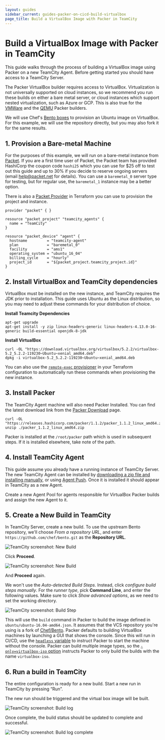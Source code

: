 ```yaml
---
layout: guides
sidebar_current: guides-packer-on-cicd-build-virtualbox
page_title: Build a VirtualBox Image with Packer in TeamCity
---
```


# Build a VirtualBox Image with Packer in TeamCity

This guide walks through the process of building a VirtualBox image using
Packer on a new TeamCity Agent. Before getting started you should have access
to a TeamCity Server.

The Packer VirtualBox builder requires access to VirtualBox. Virtualization is
not universally supported on cloud instances, so we recommend you run these
builds on either a bare metal server, or cloud instances which support nested
virtualization, such as Azure or GCP. This is also true for the
[VMWare](/docs/builders/vmware.html) and the [QEMU](/docs/builders/qemu.html)
Packer builders.

We will use Chef's [Bento boxes](https://github.com/chef/bento) to provision an
Ubuntu image on VirtualBox. For this example, we will use the repository
directly, but you may also fork it for the same results.

## 1. Provision a Bare-metal Machine

For the purposes of this example, we will run on a bare-metal instance from
[Packet](https://www.packet.net/). If you are a first time user of Packet, the
Packet team has provided HashiCorp the coupon code `hashi25` which you can use
for \$25 off to test out this guide and up to 30&#x25; if you decide to
reserve ongoing servers (email help@packet.net for details). You can use
a `baremetal_0` server type for testing, but for regular use, the `baremetal_1`
instance may be a better option.

There is also a [Packet
Provider](https://www.terraform.io/docs/providers/packet/index.html) in
Terraform you can use to provision the project and instance.

```hcl
provider "packet" { }

resource "packet_project" "teamcity_agents" {
  name = "TeamCity"
}

resource "packet_device" "agent" {
  hostname         = "teamcity-agent"
  plan             = "baremetal_0"
  facility         = "ams1"
  operating_system = "ubuntu_16_04"
  billing_cycle    = "hourly"
  project_id       = "${packet_project.teamcity_project.id}"
}
```

## 2. Install VirtualBox and TeamCity dependencies

VirtualBox must be installed on the new instance, and TeamCity requires the JDK
prior to installation. This guide uses Ubuntu as the Linux distribution, so you
may need to adjust these commands for your distribution of choice.

**Install Teamcity Dependencies**

```shell
apt-get upgrade
apt-get install -y zip linux-headers-generic linux-headers-4.13.0-16-generic build-essential openjdk-8-jdk
```

**Install VirtualBox**

```
curl -OL "https://download.virtualbox.org/virtualbox/5.2.2/virtualbox-5.2_5.2.2-119230~Ubuntu~xenial_amd64.deb"
dpkg -i virtualbox-5.2_5.2.2-119230~Ubuntu~xenial_amd64.deb
```

You can also use the [`remote-exec`
provisioner](https://www.terraform.io/docs/provisioners/remote-exec.html) in
your Terraform configuration to automatically run these commands when
provisioning the new instance.

## 3. Install Packer

The TeamCity Agent machine will also need Packer Installed. You can find the
latest download link from the [Packer
Download](https://www.packer.io/downloads.html) page.

```shell
curl -OL "https://releases.hashicorp.com/packer/1.1.2/packer_1.1.2_linux_amd64.zip"
unzip ./packer_1.1.2_linux_amd64.zip
```

Packer is installed at the `/root/packer` path which is used in subsequent
steps. If it is installed elsewhere, take note of the path.

## 4. Install TeamCity Agent

This guide assume you already have a running instance of TeamCity Server. The
new TeamCity Agent can be installed by [downloading a zip file and installing
manually](https://confluence.jetbrains.com/display/TCD10//Setting+up+and+Running+Additional+Build+Agents#SettingupandRunningAdditionalBuildAgents-InstallingAdditionalBuildAgents),
or using [Agent
Push](https://confluence.jetbrains.com/display/TCD10//Setting+up+and+Running+Additional+Build+Agents#SettingupandRunningAdditionalBuildAgents-InstallingviaAgentPush).
Once it is installed it should appear in TeamCity as a new Agent.

Create a new Agent Pool for agents responsible for VirtualBox Packer builds and
assign the new Agent to it.

## 5. Create a New Build in TeamCity

In TeamCity Server, create a new build. To use the upstream Bento repository,
we'll choose _From a repository URL_, and enter
`https://github.com/chef/bento.git` as the **Repository URL**.

![TeamCity screenshot: New Build](/assets/images/guides/teamcity_create_project_from_url-1.png)

Click **Proceed**.

![TeamCity screenshot: New Build](/assets/images/guides/teamcity_create_project_from_url-2.png)

And **Proceed** again.

We won't use the _Auto-detected Build Steps_. Instead, click _configure build
steps manually_. For the _runner type_, pick **Command Line**, and enter the
following values. Make sure to click _Show advanced options_, as we need to set
the working directory.

![TeamCity screenshot: Build Step](/assets/images/guides/teamcity_build_configuration.png)

This will use the `build` command in Packer to build the image defined in
`ubuntu/ubuntu-16.04-amd64.json`. It assumes that the VCS repository you're
using is a fork of [Chef/Bento](https://github.com/chef/bento). Packer defaults
to building VirtualBox machines by launching a GUI that shows the console.
Since this will run in CI/CD, use the [`headless`
variable](/docs/builders/virtualbox-iso.html#headless) to instruct Packer to
start the machine without the console. Packer can build multiple image types,
so the [`-only=virtualbox-iso`
option](/docs/commands/build.html#only-foo-bar-baz) instructs Packer to only
build the builds with the name `virtualbox-iso`.

## 6. Run a build in TeamCity

The entire configuration is ready for a new build. Start a new run in TeamCity
by pressing “Run”.

The new run should be triggered and the virtual box image will be built.

![TeamCity screenshot: Build log](/assets/images/guides/teamcity_build_log.png)

Once complete, the build status should be updated to complete and successful.

![TeamCity screenshot: Build log complete](/assets/images/guides/teamcity_build_log_complete.png)
